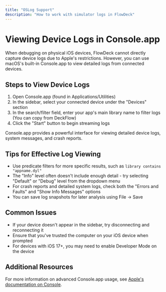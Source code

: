 ```yaml
---
title: "OSLog Support"
description: "How to work with simulator logs in FlowDeck"
---
```


# Viewing Device Logs in Console.app

When debugging on physical iOS devices, FlowDeck cannot directly capture device logs due to Apple's restrictions. However, you can use macOS's built-in Console.app to view detailed logs from connected devices.

## Steps to View Device Logs

1. Open Console.app (found in Applications/Utilities)
2. In the sidebar, select your connected device under the "Devices" section
3. In the search/filter field, enter your app's main library name to filter logs (You can copy from DeckFlow)
4. Click the "Start" button to begin streaming logs

<Note>
  Console.app provides a powerful interface for viewing detailed device logs, system messages, and crash reports.
</Note>

## Tips for Effective Log Viewing

- Use predicate filters for more specific results, such as `library contains "appname.dyl"`
- The "Info" level often doesn't include enough detail - try selecting "Default" or "Debug" level from the dropdown menu
- For crash reports and detailed system logs, check both the "Errors and Faults" and "Show Info Messages" options
- You can save log snapshots for later analysis using File → Save

## Common Issues

- If your device doesn't appear in the sidebar, try disconnecting and reconnecting it
- Ensure that you've trusted the computer on your iOS device when prompted
- For devices with iOS 17+, you may need to enable Developer Mode on the device

## Additional Resources

For more information on advanced Console.app usage, see [Apple's documentation on Console](https://developer.apple.com/documentation/os/logging). 